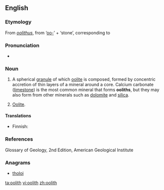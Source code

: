 ==English==

===Etymology===
From {{etyl|la}} ''[[oolithus]]'', from {{etyl|grc}} {{term|lang=grc|ᾠο-}} ‘[[oo-]]’ + {{term|lang=grc|λίθος}} ‘stone’, corresponding to {{confix|oo|lith}}

===Pronunciation===
* {{a|UK}} {{IPA|/ˈəʊəlɪθ/}}

===Noun===
{{en-noun}}

# {{geology}} A spherical [[granule]] of which [[oolite]] is composed, formed by concentric accretion of thin layers of a mineral around a core. Calcium carbonate ([[limestone]]) is the most common mineral that forms '''ooliths''', but they may also form from other minerals such as [[dolomite]] and [[silica]].
# {{rare}} [[oolite|Oolite]].

====Translations====
{{trans-top|spherical granule of mineral material}}
* Finnish: {{t-|fi|ooliitti}}
{{trans-mid}}
{{trans-bottom}}

===References===
Glossary of Geology, 2nd Edition, American Geological Institute

===Anagrams===
* [[tholoi#English|tholoi]]

[[ta:oolith]]
[[vi:oolith]]
[[zh:oolith]]